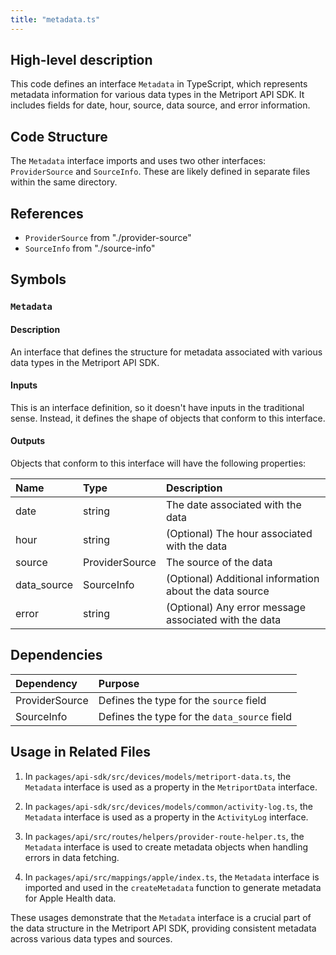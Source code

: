 ```yaml
---
title: "metadata.ts"
---
```


## High-level description
This code defines an interface `Metadata` in TypeScript, which represents metadata information for various data types in the Metriport API SDK. It includes fields for date, hour, source, data source, and error information.

## Code Structure
The `Metadata` interface imports and uses two other interfaces: `ProviderSource` and `SourceInfo`. These are likely defined in separate files within the same directory.

## References
- `ProviderSource` from "./provider-source"
- `SourceInfo` from "./source-info"

## Symbols

### `Metadata`
#### Description
An interface that defines the structure for metadata associated with various data types in the Metriport API SDK.

#### Inputs
This is an interface definition, so it doesn't have inputs in the traditional sense. Instead, it defines the shape of objects that conform to this interface.

#### Outputs
Objects that conform to this interface will have the following properties:

| Name | Type | Description |
|:-----|:-----|:------------|
| date | string | The date associated with the data |
| hour | string | (Optional) The hour associated with the data |
| source | ProviderSource | The source of the data |
| data_source | SourceInfo | (Optional) Additional information about the data source |
| error | string | (Optional) Any error message associated with the data |

## Dependencies
| Dependency | Purpose |
|:-----------|:--------|
| ProviderSource | Defines the type for the `source` field |
| SourceInfo | Defines the type for the `data_source` field |

## Usage in Related Files
1. In `packages/api-sdk/src/devices/models/metriport-data.ts`, the `Metadata` interface is used as a property in the `MetriportData` interface.

2. In `packages/api-sdk/src/devices/models/common/activity-log.ts`, the `Metadata` interface is used as a property in the `ActivityLog` interface.

3. In `packages/api/src/routes/helpers/provider-route-helper.ts`, the `Metadata` interface is used to create metadata objects when handling errors in data fetching.

4. In `packages/api/src/mappings/apple/index.ts`, the `Metadata` interface is imported and used in the `createMetadata` function to generate metadata for Apple Health data.

These usages demonstrate that the `Metadata` interface is a crucial part of the data structure in the Metriport API SDK, providing consistent metadata across various data types and sources.